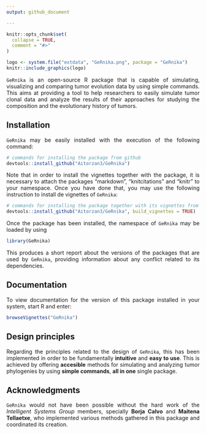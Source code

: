 ```yaml
---
output: github_document

---
```

<style>
body {
text-align: justify}
</style>

```r
knitr::opts_chunk$set(
  collapse = TRUE,
  comment = "#>"
)
```


```r

logo <- system.file("extdata", "GeRnika.png", package = "GeRnika")
knitr::include_graphics(logo)
```


`GeRnika` is an open-source R package that is capable of simulating, visualizing and comparing tumor evolution data by using simple commands. This aims at providing a tool to help researchers to easily simulate tumor clonal data and analyze the results of their approaches for studying the composition and the evolutionary history of tumors.

## Installation

`GeRnika` may be easily installed with the execution of the following command:

```r
# commands for installing the package from github
devtools::install_github("Aitorzan3/GeRnika")
```

Note that in order to install the vignettes together with the package, it is necessary to attach the packages "markdown", "knitcitations" and "knitr" to your namespace. Once you have done that, you may use the following instruction to install de vignettes of `GeRnika`:

```r
# commands for installing the package together with its vignettes from github
devtools::install_github("Aitorzan3/GeRnika", build_vignettes = TRUE)
```

Once the package has been installed, the namespace of `GeRnika` may be loaded by using

```r
library(GeRnika)
```

This produces a short report about the versions of the packages that are used by `GeRnika`, providing information about any conflict related to its dependencies.

## Documentation

To view documentation for the version of this package installed in your system, start R and enter:

```r
browseVignettes("GeRnika")
```


## Design principles
Regarding the principles related to the design of `GeRnika`, this has been implemented in order to be fundamentally **intuitive** and **easy to use**. This is achieved by offering **accesible** methods for simulating and analyzing tumor phylogenies by using **simple commands**, **all in one** single package.


## Acknowledgments

`GeRnika` would not have been possible without the hard work of the *Intelligent Systems Group* members, specially **Borja Calvo** and **Maitena Tellaetxe**, who implemented various methods gathered in this package and coordinated its creation. 



